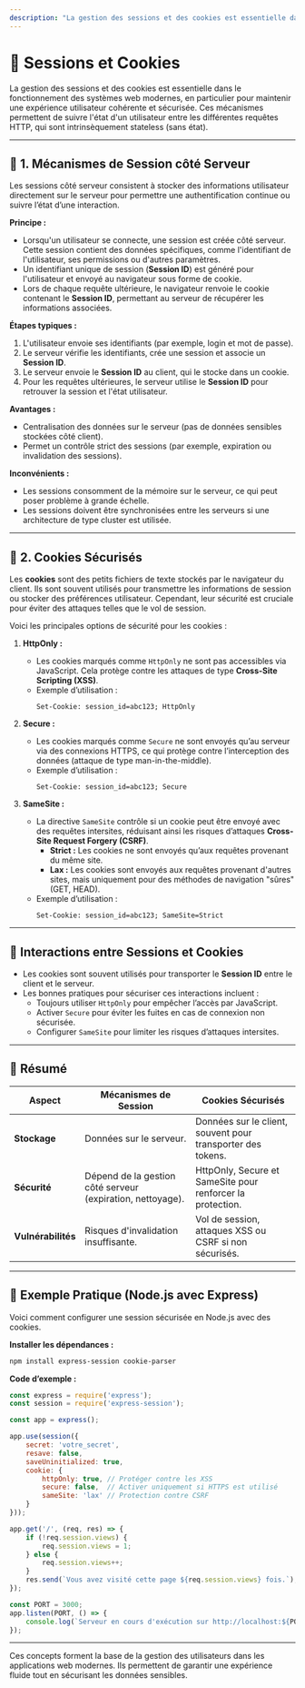 ```yaml
---
description: "La gestion des sessions et des cookies est essentielle dans le fonctionnement des systèmes web modernes, en particulier pour maintenir une expérience utilisateur cohérente et sécurisée."
---
```

# 🍪 **Sessions et Cookies**

La gestion des sessions et des cookies est essentielle dans le fonctionnement des systèmes web modernes, en particulier pour maintenir une expérience utilisateur cohérente et sécurisée. Ces mécanismes permettent de suivre l'état d'un utilisateur entre les différentes requêtes HTTP, qui sont intrinsèquement stateless (sans état).

---

## 🍪 **1. Mécanismes de Session côté Serveur**

Les sessions côté serveur consistent à stocker des informations utilisateur directement sur le serveur pour permettre une authentification continue ou suivre l’état d’une interaction.  

**Principe :**
- Lorsqu'un utilisateur se connecte, une session est créée côté serveur. Cette session contient des données spécifiques, comme l'identifiant de l'utilisateur, ses permissions ou d'autres paramètres.
- Un identifiant unique de session (**Session ID**) est généré pour l'utilisateur et envoyé au navigateur sous forme de cookie.
- Lors de chaque requête ultérieure, le navigateur renvoie le cookie contenant le **Session ID**, permettant au serveur de récupérer les informations associées.

**Étapes typiques :**
1. L'utilisateur envoie ses identifiants (par exemple, login et mot de passe).
2. Le serveur vérifie les identifiants, crée une session et associe un **Session ID**.
3. Le serveur envoie le **Session ID** au client, qui le stocke dans un cookie.
4. Pour les requêtes ultérieures, le serveur utilise le **Session ID** pour retrouver la session et l'état utilisateur.

**Avantages :**
- Centralisation des données sur le serveur (pas de données sensibles stockées côté client).
- Permet un contrôle strict des sessions (par exemple, expiration ou invalidation des sessions).

**Inconvénients :**
- Les sessions consomment de la mémoire sur le serveur, ce qui peut poser problème à grande échelle.
- Les sessions doivent être synchronisées entre les serveurs si une architecture de type cluster est utilisée.

---

## 🍪 **2. Cookies Sécurisés**

Les **cookies** sont des petits fichiers de texte stockés par le navigateur du client. Ils sont souvent utilisés pour transmettre les informations de session ou stocker des préférences utilisateur. Cependant, leur sécurité est cruciale pour éviter des attaques telles que le vol de session.

Voici les principales options de sécurité pour les cookies :

1. **HttpOnly :**
   - Les cookies marqués comme `HttpOnly` ne sont pas accessibles via JavaScript. Cela protège contre les attaques de type **Cross-Site Scripting (XSS)**.
   - Exemple d’utilisation :
     ```http copy
     Set-Cookie: session_id=abc123; HttpOnly
     ```

2. **Secure :**
   - Les cookies marqués comme `Secure` ne sont envoyés qu’au serveur via des connexions HTTPS, ce qui protège contre l’interception des données (attaque de type man-in-the-middle).
   - Exemple d’utilisation :
     ```http copy
     Set-Cookie: session_id=abc123; Secure
     ```

3. **SameSite :**
   - La directive `SameSite` contrôle si un cookie peut être envoyé avec des requêtes intersites, réduisant ainsi les risques d’attaques **Cross-Site Request Forgery (CSRF)**.  
     - **Strict :** Les cookies ne sont envoyés qu’aux requêtes provenant du même site.  
     - **Lax :** Les cookies sont envoyés aux requêtes provenant d'autres sites, mais uniquement pour des méthodes de navigation "sûres" (GET, HEAD).  
   - Exemple d’utilisation :
     ```http copy
     Set-Cookie: session_id=abc123; SameSite=Strict
     ```

---

## 🍪 **Interactions entre Sessions et Cookies**

- Les cookies sont souvent utilisés pour transporter le **Session ID** entre le client et le serveur.
- Les bonnes pratiques pour sécuriser ces interactions incluent :
  - Toujours utiliser `HttpOnly` pour empêcher l’accès par JavaScript.
  - Activer `Secure` pour éviter les fuites en cas de connexion non sécurisée.
  - Configurer `SameSite` pour limiter les risques d’attaques intersites.

---

## 🧾 **Résumé**

| **Aspect**       | **Mécanismes de Session**                 | **Cookies Sécurisés**                                 |
|-------------------|------------------------------------------|-----------------------------------------------------|
| **Stockage**      | Données sur le serveur.                  | Données sur le client, souvent pour transporter des tokens. |
| **Sécurité**      | Dépend de la gestion côté serveur (expiration, nettoyage). | HttpOnly, Secure et SameSite pour renforcer la protection. |
| **Vulnérabilités**| Risques d'invalidation insuffisante.      | Vol de session, attaques XSS ou CSRF si non sécurisés. |

---

## 🧪 **Exemple Pratique (Node.js avec Express)**

Voici comment configurer une session sécurisée en Node.js avec des cookies.

**Installer les dépendances :**
```bash copy
npm install express-session cookie-parser
```

**Code d’exemple :**
```javascript copy
const express = require('express');
const session = require('express-session');

const app = express();

app.use(session({
    secret: 'votre_secret',
    resave: false,
    saveUninitialized: true,
    cookie: {
        httpOnly: true, // Protéger contre les XSS
        secure: false,  // Activer uniquement si HTTPS est utilisé
        sameSite: 'lax' // Protection contre CSRF
    }
}));

app.get('/', (req, res) => {
    if (!req.session.views) {
        req.session.views = 1;
    } else {
        req.session.views++;
    }
    res.send(`Vous avez visité cette page ${req.session.views} fois.`);
});

const PORT = 3000;
app.listen(PORT, () => {
    console.log(`Serveur en cours d'exécution sur http://localhost:${PORT}`);
});
```

---

Ces concepts forment la base de la gestion des utilisateurs dans les applications web modernes. Ils permettent de garantir une expérience fluide tout en sécurisant les données sensibles.
